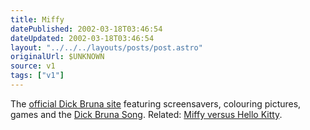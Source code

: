 ```yaml
---
title: Miffy
datePublished: 2002-03-18T03:46:54
dateUpdated: 2002-03-18T03:46:54
layout: "../../../layouts/posts/post.astro"
originalUrl: $UNKNOWN
source: v1
tags: ["v1"]
---
```


The [official Dick Bruna site][1] featuring screensavers, colouring pictures, games and the [Dick Bruna Song][2]. Related: [Miffy versus Hello Kitty][3].

[1]: http://www.miffy.org/
[2]: http://www.miffy.org/mp3/muziek.htm
[3]: http://www.hellfire.com/versus/hellokitty_vs_miffy.html
